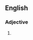 ==English==

===Adjective===
{{en-adj|-}}

# {{standard spelling of|en|from=British spelling|uncolored}}